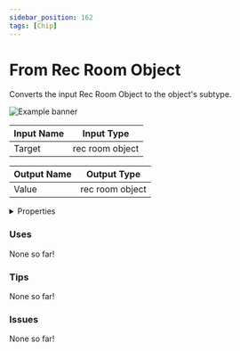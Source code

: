 ```yaml
---
sidebar_position: 162
tags: [Chip]
---
```


# From Rec Room Object

Converts the input Rec Room Object to the object's subtype.



![Example banner](./assets/7ff685a6-f59c-4c6c-b559-f343d81ea1d4.svg)

| Input Name | Input Type |
|-----------|-----------|
| Target | rec room object |

| Output Name | Output Type |
|-----------|-----------|
| Value | rec room object |


<details>
  <summary>Properties</summary>
  <div>
    <div>
    <table>
      <thead>
        <tr>
          <th>Is beta required?</th>
          <th>❌</th>
        </tr>
        <tr>
          <th>Is this chip a trolling risk?</th>
          <th>❌</th>
        </tr>
        <tr>
          <th>Chip UUPD</th>
          <th>._uuid</th>
        </tr>
      </thead>
    </table>
    </div>
  </div>
</details>

### Uses

None so far!

### Tips

None so far!

### Issues

None so far!